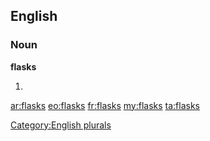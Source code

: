 ==English==

===Noun===
'''flasks'''

# {{plural of|[[flask]]}}

[[Category:English plurals]]

[[ar:flasks]]
[[eo:flasks]]
[[fr:flasks]]
[[my:flasks]]
[[ta:flasks]]